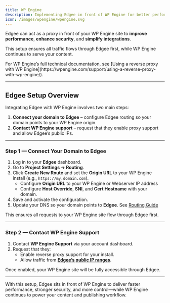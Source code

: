 ```yaml
---
title: WP Engine
description: Implementing Edgee in front of WP Engine for better performance, flexibility, and domain control
icon: /images/wpengine/wpengine.svg
---
```



<EdgeeSdk />

Edgee can act as a proxy in front of your WP Engine site to **improve performance**, **enhance security**, and **simplify integrations**.

This setup ensures all traffic flows through Edgee first, while WP Engine continues to serve your content.

<Note>
For WP Engine’s full technical documentation, see [Using a reverse proxy with WP Engine](https://wpengine.com/support/using-a-reverse-proxy-with-wp-engine/).
</Note>

---

## Edgee Setup Overview

Integrating Edgee with WP Engine involves two main steps:

1. **Connect your domain to Edgee** – configure Edgee routing so your domain points to your WP Engine origin.  
2. **Contact WP Engine support** – request that they enable proxy support and allow Edgee’s public IPs.

---

### Step 1 — Connect Your Domain to Edgee

1. Log in to your **Edgee** dashboard.  
2. Go to **Project Settings → Routing**.  
3. Click **Create New Route** and set the **Origin URL** to your WP Engine install (e.g., `https://my.domain.com`).  
   - Configure **Origin URL** to your WP Engine or Webserver IP address
   - Configure **Host Override**, **SNI**, and **Cert Hostname** with your domain.  
4. Save and activate the configuration.  
5. Update your DNS so your domain points to **Edgee**. See [Routing Guide](/getting-started/routing)

<Note>
This ensures all requests to your WP Engine site flow through Edgee first.
</Note>

---

### Step 2 — Contact WP Engine Support

1. Contact **WP Engine Support** via your account dashboard.  
2. Request that they:  
   - Enable reverse proxy support for your install.  
   - Allow traffic from **[Edgee’s public IP ranges](https://api.fastly.com/public-ip-list)**.  

Once enabled, your WP Engine site will be fully accessible through Edgee.

---

With this setup, Edgee sits in front of WP Engine to deliver faster performance, stronger security, and more control—while WP Engine continues to power your content and publishing workflow.
